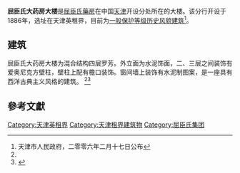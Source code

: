 {{天津历史风貌建筑 |
省区市 = 天津市 |
名称 = 屈臣氏大药房大楼 |
图片 = [[File:原屈臣氏大药房.jpg|200px]] |
编号 = 0130300 |
等级 = 一般保护|
时代 = 1886年| 
所在 = [[天津市|天津市]][[和平区_(天津市)|和平区]] | 
公布 = 2006年2月17日| 
}}

'''屈臣氏大药房大楼'''是[[屈臣氏藥房|屈臣氏藥房]]在中国[[天津|天津]]开设分处所在的大楼。该分行开设于1886年，选址在天津英租界，目前为[[天津历史风貌建筑|一般保护等级历史风貌建筑]]<ref name="#1">天津市人民政府，二零零六年二月十七日公布</ref>。

== 建筑 ==
屈臣氏大药房大楼为混合结构四层罗芳。外立面为水泥饰面，二、三层之间装饰有爱奥尼克方壁柱，壁柱上配有檐口装饰。窗间墙上装饰有水泥制图案，是一座具有西洋古典主义风格的建筑。
<ref name="#1"/><ref>{{Cite web |url=http://info.upla.cn/html/2008/01-30/97860.shtml |title=原屈臣氏大药房（解放北路150号） |accessdate=2009-12-06 |archive-date=2016-03-04 |archive-url=https://web.archive.org/web/20160304215517/http://info.upla.cn/html/2008/01-30/97860.shtml |dead-url=no }}</ref>

==參考文獻==
<div class="references-small">
<references />
</div>

{{天津解放北路建筑群}}

[[Category:天津英租界|Category:天津英租界]]
[[Category:天津租界建筑物|Category:天津租界建筑物]]
[[Category:屈臣氏集团|Category:屈臣氏集团]]